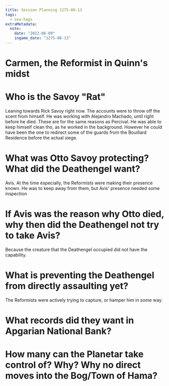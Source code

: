 ```yaml
---
title: Session Planning 1275-08-13
tags:
  - sea-hags
extraMetadata:
  note:
    date: "2022-06-09"
    ingame_date: "1275-08-13"
---
```


# Carmen, the Reformist in Quinn's midst

# Who is the Savoy "Rat"

Leaning towards Rick Savoy right now. The accounts were to throw off the scent
from himself. He was working with Alejandro Machado, until right before he died.
These are for the same reasons as Percival. He was able to keep himself clean
tho, as he worked in the background. However he could have been the one to
redirect some of the guards from the Bouillard Residence before the actual
siege.

# What was Otto Savoy protecting? What did the Deathengel want?

Avis. At the time especially, the Reformists were making their presence known.
He was to keep away from them, but Avis' presence needed some inspection

# If Avis was the reason why Otto died, why then did the Deathengel not try to take Avis?

Because the creature that the Deathengel occupied did not have the capability.

# What is preventing the Deathengel from directly assaulting yet?

The Reformists were actively trying to capture, or hamper him in some way.

# What records did they want in Apgarian National Bank?

# How many can the Planetar take control of? Why? Why no direct moves into the Bog/Town of Hama?
